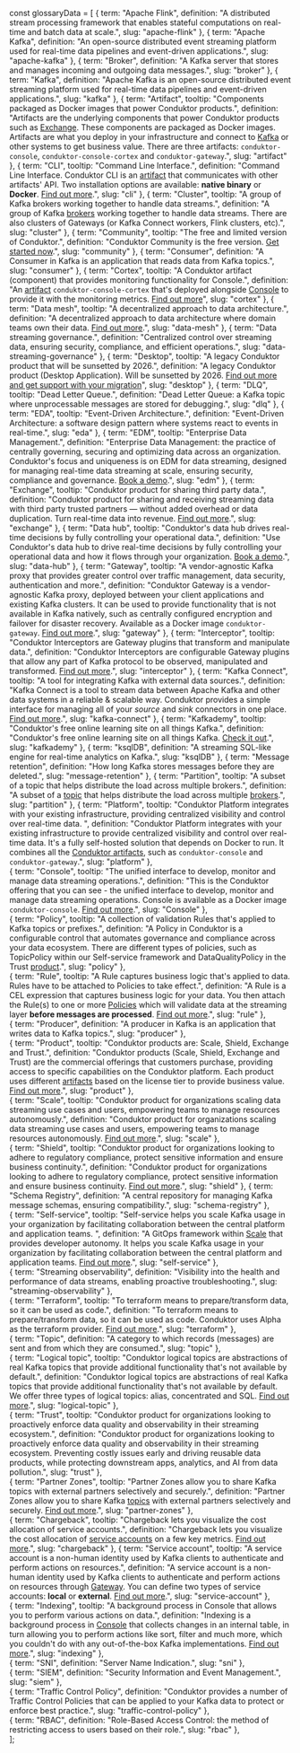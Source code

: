const glossaryData = [
    {
        term: "Apache Flink",
        definition: "A distributed stream processing framework that enables stateful computations on real-time and batch data at scale.",
        slug: "apache-flink"
    },
    {
        term: "Apache Kafka",
        definition: "An open-source distributed event streaming platform used for real-time data pipelines and event-driven applications.",
        slug: "apache-kafka"
    },
    {
        term: "Broker",
        definition: "A Kafka server that stores and manages incoming and outgoing data messages.",
        slug: "broker"
    },
    {
        term: "Kafka",
        definition: "Apache Kafka is an open-source distributed event streaming platform used for real-time data pipelines and event-driven applications.",
        slug: "kafka"
    },
    {
        term: "Artifact",
        tooltip: "Components packaged as Docker images that power Conduktor products.",
        definition: "Artifacts are the underlying components that power Conduktor products such as [Exchange](#exchange). These components are packaged as Docker images. Artifacts are what you deploy in your infrastructure and connect to [Kafka](#kafka) or other systems to get business value. There are three artifacts: `conduktor-console`, `conduktor-console-cortex` and `conduktor-gateway`.",
        slug: "artifact"
    },
    {
        term: "CLI",
        tooltip: "Command Line Interface.",
        definition: "Command Line Interface. Conduktor CLI is an [artifact](#artifact) that communicates with other artifacts\' API. Two installation options are available: **native binary** or **Docker**. [Find out more](../guide/conduktor-in-production/deploy-artifacts/cli).",
        slug: "cli"
    },
    {
        term: "Cluster",
        tooltip: "A group of Kafka brokers working together to handle data streams.",
        definition: "A group of Kafka [brokers](#broker) working together to handle data streams. There are also clusters of Gateways (or Kafka Connect workers, Flink clusters, etc).",
        slug: "cluster"
    },
    {
        term: "Community",
        tooltip: "The free and limited version of Conduktor.",
        definition: "Conduktor Community is the free version. [Get started now](https://conduktor.io/get-started).",
        slug: "community"
    },
    {
        term: "Consumer",
        definition: "A Consumer in Kafka is an application that reads data from Kafka topics.",
        slug: "consumer"
    },
    {
        term: "Cortex",
        tooltip: "A Conduktor artifact (component) that provides monitoring functionality for Console.",
        definition: "An [artifact](#artifact) `conduktor-console-cortex` that\'s deployed alongside [Console](#console) to provide it with the monitoring metrics. [Find out more](../guide/conduktor-in-production/deploy-artifacts/cortex)",
        slug: "cortex"
    },
    {
        term: "Data mesh",
        tooltip: "A decentralized approach to data architecture.",
        definition: "A decentralized approach to data architecture where domain teams own their data. [Find out more](https://www.datamesh-architecture.com).",
        slug: "data-mesh"
    },
    {
        term: "Data streaming governance.",
        definition: "Centralized control over streaming data, ensuring security, compliance, and efficient operations.",
        slug: "data-streaming-governance"
    },
    {
        term: "Desktop",
        tooltip: "A legacy Conduktor product that will be sunsetted by 2026.",
        definition: "A legacy Conduktor product (Desktop Application). Will be sunsetted by 2026. [Find out more and get support with your migration](https://conduktor.io/desktop)",
        slug: "desktop"
    },
    {
        term: "DLQ",
        tooltip: "Dead Letter Queue.",
        definition: "Dead Letter Queue: a Kafka topic where unprocessable messages are stored for debugging.",
        slug: "dlq"
    },
    {
        term: "EDA",
        tooltip: "Event-Driven Architecture.",
        definition: "Event-Driven Architecture: a software design pattern where systems react to events in real-time.",
        slug: "eda"
    },
    {
        term: "EDM",
        tooltip: "Enterprise Data Management.",
        definition: "Enterprise Data Management: the practice of centrally governing, securing and optimizing data across an organization. Conduktor\'s focus and uniqueness is on EDM for data streaming, designed for managing real-time data streaming at scale, ensuring security, compliance and governance. [Book a demo](https://conduktor.io/contact/demo).",
        slug: "edm"
    },
    {
        term: "Exchange",
        tooltip: "Conduktor product for sharing third party data.",
        definition: "Conduktor product for sharing and receiving streaming data with third party trusted partners — without added overhead or data duplication. Turn real-time data into revenue. [Find out more](https://conduktor.io/exchange).",
        slug: "exchange"
    },
    {
        term: "Data hub",
        tooltip: "Conduktor\'s data hub drives real-time decisions by fully controlling your operational data.",
        definition: "Use Conduktor\'s data hub to drive real-time decisions by fully controlling your operational data and how it flows through your organization. [Book a demo](https://conduktor.io/contact/demo).",
        slug: "data-hub"
    },
    {
        term: "Gateway",
        tooltip: "A vendor-agnostic Kafka proxy that provides greater control over traffic management, data security, authentication and more.",
        definition: "Conduktor Gateway is a vendor-agnostic Kafka proxy, deployed between your client applications and existing Kafka clusters. It can be used to provide functionality that is not available in Kafka natively, such as centrally configured encryption and failover for disaster recovery. Available as a Docker image `conduktor-gateway`. [Find out more](../guide/conduktor-in-production/deploy-artifacts/gateway).",
        slug: "gateway"
    },
    {
        term: "Interceptor",
        tooltip: "Conduktor Interceptors are Gateway plugins that transform and manipulate data.",
        definition: "Conduktor Interceptors are configurable Gateway plugins that allow any part of Kafka protocol to be observed, manipulated and transformed. [Find out more](../guide/conduktor-concepts/interceptors).",
        slug: "interceptor"
    },
    {
        term: "Kafka Connect",
        tooltip: "A tool for integrating Kafka with external data sources.",
        definition: "Kafka Connect is a tool to stream data between Apache Kafka and other data systems in a reliable & scalable way. Conduktor provides a simple interface for managing all of your *source* and *sink* connectors in one place. [Find out more](../guide/manage-kafka/kafka-resources/kafka-connect).",
        slug: "kafka-connect"
    },
    {
        term: "Kafkademy",
        tooltip: "Conduktor\'s free online learning site on all things Kafka.",
        definition: "Conduktor\'s free online learning site on all things Kafka. [Check it out](https://learn.conduktor.io/kafka/).",
        slug: "kafkademy"
    },
    {
        term: "ksqlDB",
        definition: "A streaming SQL-like engine for real-time analytics on Kafka.",
        slug: "ksqlDB"
    },
    {
        term: "Message retention",
        definition: "How long Kafka stores messages before they are deleted.",
        slug: "message-retention"
    },
    {
        term: "Partition",
        tooltip: "A subset of a topic that helps distribute the load across multiple brokers.",
        definition: "A subset of a [topic](#topic) that helps distribute the load across multiple [brokers](#broker).",
        slug: "partition"
    },
    {
        term: "Platform",
        tooltip: "Conduktor Platform integrates with your existing infrastructure, providing centralized visibility and control over real-time data. ",
        definition: "Conduktor Platform integrates with your existing infrastructure to provide centralized visibility and control over real-time data. It's a fully self-hosted solution that depends on Docker to run. It combines all the [Conduktor artifacts](#artifact), such as `conduktor-console` and `conduktor-gateway`.",
        slug: "platform"
    },             
    {
        term: "Console",
        tooltip: "The unified interface to develop, monitor and manage data streaming operations.",
        definition: "This is the Conduktor offering that you can see - the unified interface to develop, monitor and manage data streaming operations. Console is available as a Docker image `conduktor-console`. [Find out more](../guide/conduktor-in-production/deploy-artifacts/console).",
        slug: "Console"
    },       
    {
        term: "Policy",
        tooltip: "A collection of validation Rules that's applied to Kafka topics or prefixes.",
        definition: "A Policy in Conduktor is a configurable control that automates governance and compliance across your data ecosystem. There are different types of policies, such as TopicPolicy within our Self-service framework and DataQualityPolicy in the Trust [product](#product).",
        slug: "policy"
    },       
    {
        term: "Rule",
        tooltip: "A Rule captures business logic that\'s applied to data. Rules have to be attached to Policies to take effect.",
        definition: "A Rule is a CEL expression that captures business logic for your data. You then attach the Rule(s) to one or more [Policies](#policy) which will validate data at the streaming layer **before messages are processed**. [Find out more](../guide/use-cases/rules-policies).",
        slug: "rule"
    },             
    {
        term: "Producer",
        definition: "A producer in Kafka is an application that writes data to Kafka topics.",
        slug: "producer"
    },       
    {
        term: "Product",
        tooltip: "Conduktor products are: Scale, Shield, Exchange and Trust.",
        definition: "Conduktor products (Scale, Shield, Exchange and Trust) are the commercial offerings that customers purchase, providing access to specific capabilities on the Conduktor platform. Each product uses different [artifacts](#artifact) based on the license tier to provide business value. [Find out more](https://conduktor.io/pricing).",
        slug: "product" 
    },       
    {
        term: "Scale",
        tooltip: "Conduktor product for organizations scaling data streaming use cases and users, empowering teams to manage resources autonomously.",
        definition: "Conduktor product for organizations scaling data streaming use cases and users, empowering teams to manage resources autonomously. [Find out more](https://conduktor.io/scale).",
        slug: "scale"
    },   
    {
        term: "Shield",
        tooltip: "Conduktor product for organizations looking to adhere to regulatory compliance, protect sensitive information and ensure business continuity.",
        definition: "Conduktor product for organizations looking to adhere to regulatory compliance, protect sensitive information and ensure business continuity. [Find out more](https://conduktor.io/shield).",
        slug: "shield"
    }, 
    {
        term: "Schema Registry",
        definition: "A central repository for managing Kafka message schemas, ensuring compatibility.",
        slug: "schema-registry"
    },       
    {
        term: "Self-service",
        tooltip: "Self-service helps you scale Kafka usage in your organization by facilitating collaboration between the central platform and application teams. ",
        definition: "A GitOps framework within [Scale](#scale) that provides developer autonomy. It helps you scale Kafka usage in your organization by facilitating collaboration between the central platform and application teams. [Find out more](../guide/use-cases/self-service).",
        slug: "self-service"
    },       
    {
        term: "Streaming observability",
        definition: "Visibility into the health and performance of data streams, enabling proactive troubleshooting.",
        slug: "streaming-observability"
    },       
    {
        term: "Terraform",
        tooltip: "To terraform means to prepare/transform data, so it can be used as code.",
        definition: "To terraform means to prepare/transform data, so it can be used as code. Conduktor uses Alpha as the terraform provider. [Find out more](../guide/conduktor-in-production/automate/terraform-automation).",
        slug: "terraform"
    },       
    {
        term: "Topic",
        definition: "A category to which records (messages) are sent and from which they are consumed.",
        slug: "topic"
    },   
    {
        term: "Logical topic",
        tooltip: "Conduktor logical topics are abstractions of real Kafka topics that provide additional functionality that's not available by default.",
        definition: "Conduktor logical topics are abstractions of real Kafka topics that provide additional functionality that's not available by default. We offer three types of logical topics: alias, concentrated and SQL. [Find out more](../guide/conduktor-concepts/logical-topics).",
        slug: "logical-topic"
    },   
    {
        term: "Trust",
        tooltip: "Conduktor product for organizations looking to proactively enforce data quality and observability in their streaming ecosystem.",
        definition: "Conduktor product for organizations looking to proactively enforce data quality and observability in their streaming ecosystem. Preventing costly issues early and driving reusable data products, while protecting downstream apps, analytics, and AI from data pollution.",
        slug: "trust"
    },       
    {
        term: "Partner Zones",
        tooltip: "Partner Zones allow you to share Kafka topics with external partners selectively and securely.",
        definition: "Partner Zones allow you to share Kafka [topics](#topic) with external partners selectively and securely. [Find out more](../guide/use-cases/third-party-data).",
        slug: "partner-zones"
    },       
    {
        term: "Chargeback",
        tooltip: "Chargeback lets you visualize the cost allocation of service accounts.",
        definition: "Chargeback lets you visualize the cost allocation of [service accounts](#service-account) on a few key metrics. [Find out more](../guide/use-cases/chargeback).",
        slug: "chargeback"
    }, 
    {
        term: "Service account",
        tooltip: "A service account is a non-human identity used by Kafka clients to authenticate and perform actions on resources.",
        definition: "A service account is a non-human identity used by Kafka clients to authenticate and perform actions on resources through [Gateway](#gateway). You can define two types of service accounts: **local** or **external**. [Find out more](../guide/conduktor-concepts/gw-service-accounts).",
        slug: "service-account"
    },   
    {
        term: "Indexing",
        tooltip: "A background process in Console that allows you to perform various actions on data.",
        definition: "Indexing is a background process in [Console](#console) that collects changes in an internal table, in turn allowing you to perform actions like sort, filter and much more, which you couldn\'t do with any out-of-the-box Kafka implementations. [Find out more](../guide/conduktor-concepts/indexing).",
        slug: "indexing"
    },    
    {
        term: "SNI",
        definition: "Server Name Indication.",
        slug: "sni"
    },     
    {
        term: "SIEM",
        definition: "Security Information and Event Management.",
        slug: "siem"
    },         
    {
        term: "Traffic Control Policy",
        definition: "Conduktor provides a number of Traffic Control Policies that can be applied to your Kafka data to protect or enforce best practice.",
        slug: "traffic-control-policy"
    },   
    {
        term: "RBAC",
        definition: "Role-Based Access Control: the method of restricting access to users based on their role.",
        slug: "rbac"
    },     
  ];
  
 

